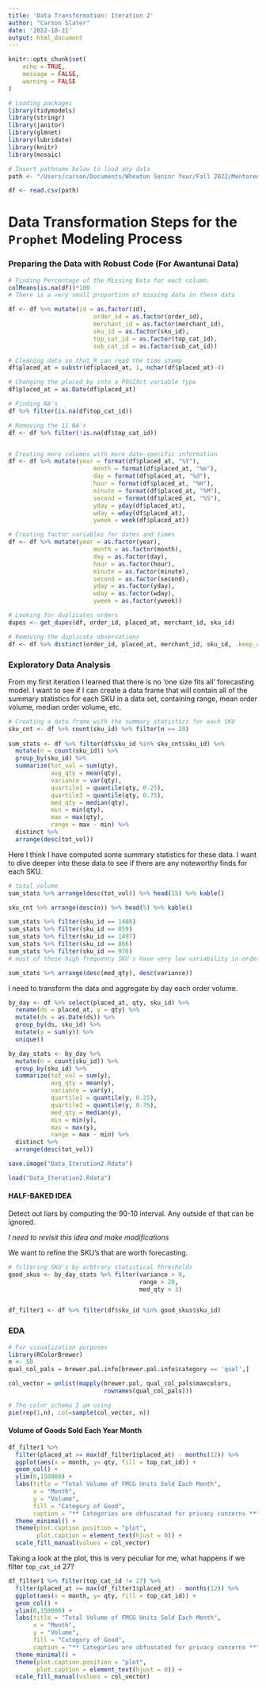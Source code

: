```yaml
---
title: 'Data Transformation: Iteration 2'
author: "Carson Slater"
date: '2022-10-21'
output: html_document
---
```


```r
knitr::opts_chunk$set(
	echo = TRUE,
	message = FALSE,
	warning = FALSE
)
```

```r
# Loading packages
library(tidymodels)
library(stringr)
library(janitor)
library(glmnet)
library(lubridate)
library(knitr)
library(mosaic)
```
```r
# Insert pathname below to load any data
path <- "/Users/carson/Documents/Wheaton Senior Year/Fall 2022/Mentored Research/new_baskets_adhie.csv"

df <- read.csv(path)
```

# Data Transformation Steps for the `Prophet` Modeling Process
### Preparing the Data with Robust Code (For Awantunai Data)
```r
# Finding Percentage of the Missing Data for each column.
colMeans(is.na(df))*100
# There is a very small proportion of missing data in these data 

df <- df %>% mutate(id = as.factor(id), 
                        order_id = as.factor(order_id), 
                        merchant_id = as.factor(merchant_id), 
                        sku_id = as.factor(sku_id), 
                        top_cat_id = as.factor(top_cat_id), 
                        sub_cat_id = as.factor(sub_cat_id))

# Cleaning data so that R can read the time stamp
df$placed_at = substr(df$placed_at, 1, nchar(df$placed_at)-4)

# Changing the placed_by into a POSIXct variable type
df$placed_at = as.Date(df$placed_at)

# Finding NA's
df %>% filter(is.na(df$top_cat_id))

# Removing the 11 NA's
df <- df %>% filter(!is.na(df$top_cat_id))


# Creating more columns with more date-specific information
df <- df %>% mutate(year = format(df$placed_at, "%Y"),
                        month = format(df$placed_at, "%m"),
                        day = format(df$placed_at, "%d"),
                        hour = format(df$placed_at, "%H"),
                        minute = format(df$placed_at, "%M"),
                        second = format(df$placed_at, "%S"),
                        yday = yday(df$placed_at),
                        wday = wday(df$placed_at),
                        yweek = week(df$placed_at))

# Creating factor variables for dates and times
df <- df %>% mutate(year = as.factor(year),
                        month = as.factor(month),
                        day = as.factor(day),
                        hour = as.factor(hour),
                        minute = as.factor(minute),
                        second = as.factor(second),
                        yday = as.factor(yday),
                        wday = as.factor(wday),
                        yweek = as.factor(yweek))

# Looking for duplicates orders
dupes <- get_dupes(df, order_id, placed_at, merchant_id, sku_id)

# Removing the duplicate observations
df <- df %>% distinct(order_id, placed_at, merchant_id, sku_id, .keep_all = TRUE)
```

### Exploratory Data Analysis
From my first iteration I learned that there is no 'one size fits all' forecasting model. I want to see if I can create a data frame that will contain all of the summary statistics for each SKU in a data set, containing range, mean order volume, median order volume, etc. 

```r
# Creating a data frame with the summary statistics for each SKU
sku_cnt <- df %>% count(sku_id) %>% filter(n >= 20)
  
sum_stats <- df %>% filter(df$sku_id %in% sku_cnt$sku_id) %>% 
  mutate(n = count(sku_id)) %>% 
  group_by(sku_id) %>%
  summarize(tot_vol = sum(qty),
            avg_qty = mean(qty),
            variance = var(qty),
            quartile1 = quantile(qty, 0.25),
            quartile3 = quantile(qty, 0.75),
            med_qty = median(qty),
            min = min(qty), 
            max = max(qty),
            range = max - min) %>% 
  distinct %>% 
  arrange(desc(tot_vol))
```

Here I think I have computed some summary statistics for these data. I want to dive deeper into these data to see if there are any noteworthy finds for each SKU.

```r
# total volume
sum_stats %>% arrange(desc(tot_vol)) %>% head(15) %>% kable()

sku_cnt %>% arrange(desc(n)) %>% head(5) %>% kable()

sum_stats %>% filter(sku_id == 1488)
sum_stats %>% filter(sku_id == 859)
sum_stats %>% filter(sku_id == 1497)
sum_stats %>% filter(sku_id == 866)
sum_stats %>% filter(sku_id == 976)
# most of these high frequency SKU's have very low variability in order quantites

sum_stats %>% arrange(desc(med_qty), desc(variance))
```

I need to transform the data and aggregate by day each order volume.

```r
by_day <- df %>% select(placed_at, qty, sku_id) %>% 
  rename(ds = placed_at, y = qty) %>%
  mutate(ds = as.Date(ds)) %>% 
  group_by(ds, sku_id) %>% 
  mutate(y = sum(y)) %>% 
  unique()

by_day_stats <- by_day %>% 
  mutate(n = count(sku_id)) %>% 
  group_by(sku_id) %>%
  summarize(tot_vol = sum(y),
            avg_qty = mean(y),
            variance = var(y),
            quartile1 = quantile(y, 0.25),
            quartile3 = quantile(y, 0.75),
            med_qty = median(y),
            min = min(y), 
            max = max(y),
            range = max - min) %>% 
  distinct %>% 
  arrange(desc(tot_vol))
```

```r
save.image("Data_Iteration2.Rdata")
```
```r
load("Data_Iteration2.Rdata")
```

#### HALF-BAKED IDEA
Detect out liars by computing the 90-10 interval. Any outside of that can be ignored.

*I need to revisit this idea and make modifications*

We want to refine the SKU's that are worth forecasting.

```r
# filtering SKU's by arbtrary statistical thresholds
good_skus <- by_day_stats %>% filter(variance > 0, 
                                     range > 20, 
                                     med_qty > 3)


df_filter1 <- df %>% filter(df$sku_id %in% good_skus$sku_id)
```

### EDA

```r
# For visualization purposes
library(RColorBrewer)
n <- 50
qual_col_pals = brewer.pal.info[brewer.pal.info$category == 'qual',]

col_vector = unlist(mapply(brewer.pal, qual_col_pals$maxcolors, 
                           rownames(qual_col_pals)))

# The color schema I am using
pie(rep(1,n), col=sample(col_vector, n))
```

#### Volume of Goods Sold Each Year Month
```r
df_filter1 %>% 
  filter(placed_at >= max(df_filter1$placed_at) - months(12)) %>% 
  ggplot(aes(x = month, y= qty, fill = top_cat_id)) +
  geom_col() + 
  ylim(0,150000) + 
  labs(title = "Total Volume of FMCG Units Sold Each Month",
       x = "Month",
       y = "Volume",
       fill = "Category of Good",
       caption = "** Categories are obfuscated for privacy concerns **") +
  theme_minimal() +
  theme(plot.caption.position = "plot",
        plot.caption = element_text(hjust = 0)) +
  scale_fill_manual(values = col_vector)
```

Taking a look at the plot, this is very peculiar for me, what happens if we filter `top_cat_id` 27?

```r
df_filter1 %>% filter(top_cat_id != 27) %>% 
  filter(placed_at >= max(df_filter1$placed_at) - months(12)) %>% 
  ggplot(aes(x = month, y= qty, fill = top_cat_id)) +
  geom_col() + 
  ylim(0,150000) + 
  labs(title = "Total Volume of FMCG Units Sold Each Month",
       x = "Month",
       y = "Volume",
       fill = "Category of Good",
       caption = "** Categories are obfuscated for privacy concerns **") +
  theme_minimal() +
  theme(plot.caption.position = "plot",
        plot.caption = element_text(hjust = 0)) +
  scale_fill_manual(values = col_vector)
```

